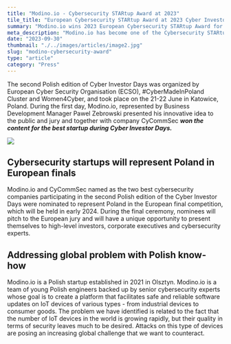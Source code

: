 ```yaml
---
title: "Modino.io - Cybersecurity STARtup Award at 2023"
tile_title: "European Cybersecurity STARtup Award at 2023 Cyber Investor Days"
summary: "Modino.io wins 2023 European Cybersecurity STARtup Award for its innovative IoT security platform."
meta_description: "Modino.io has become one of the Cybersecurity STARtup Award winners. Learn more about the event."
date: "2023-09-30"
thumbnail: "./../images/articles/image2.jpg"
slug: "modino-cybersecurity-award"
type: "article"
category: "Press"
---
```


The second Polish edition of Cyber Investor Days was organized by European Cyber Security Organisation (ECSO), #CyberMadeInPoland Cluster and Women4Cyber, and took place on the 21-22 June in Katowice, Poland. During the first day, Modino.io, represented by Business Development Manager Pawel Zebrowski presented his innovative idea to the public and jury and together with company CyCommSec ***won the content for the best startup during Cyber Investor Days.***

![](./../images/articles/image1.jpg)

## Cybersecurity startups will represent Poland in European finals

Modino.io and CyCommSec named as the two best cybersecurity companies participating in the second Polish edition of the Cyber Investor Days were nominated to represent Poland in the European final competition, which will be held in early 2024. During the final ceremony, nominees will pitch to the European jury and will have a unique opportunity to present themselves to high-level investors, corporate executives and cybersecurity experts.

## Addressing global problem with Polish know-how

Modino.io is a Polish startup established in 2021 in Olsztyn. Modino.io is a team of young Polish engineers backed up by senior cybersecurity experts whose goal is to create a platform that facilitates safe and reliable software updates on IoT devices of various types - from industrial devices to consumer goods. The problem we have identified is related to the fact that the number of IoT devices in the world is growing rapidly, but their quality in terms of security leaves much to be desired. Attacks on this type of devices are posing an increasing global challenge that we want to counteract.
